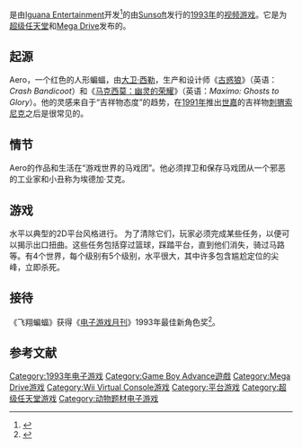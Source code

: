 {{NoteTA
| G1=Games
}}
{{Infobox VG
| title = 飞翔蝙蝠
| english = Aero the Acro-Bat
| image =
| caption =
| developer = '''SFC'''、'''MD'''<br/>[[Iguana_Entertainment|Iguana Entertainment]]<br/>'''Game Boy Advance'''<br/>[[Atomic_Planet_Entertainment|Atomic Planet Entertainment]]
| publisher = '''SFC'''、'''MD'''<br/>[[Sunsoft|Sunsoft]]<br/>'''Game Boy Advance'''<br/>[[Metro_3D|Metro 3D]]/[[Zoo_Digital_Publishing|Zoo Digital]]
| designer = [[大卫·西勒|大卫·西勒]]<br/>Nigel Cook
| composer = Rick Fox（作为Fox Productions）
| engine =
| released = '''超级任天堂'''<br>{{vgr|NA|1993年10月|PAL|1993年|NA|2010年7月26日（VC）|PAL|2010年7月23日（VC）}}'''Mega Drive'''<br>{{vgr|NA|1993年8月1日|EU|1993年}}'''Game Boy Advance'''<br>{{vgr|NA|2002年5月14日|JP|2002年12月20日|PAL|2003年10月3日}}
| genre = [[平台游戏|平台]]
| modes = [[单人电子游戏|单人]]
| platforms = [[超级任天堂|超级任天堂]]<br/>[[Mega_Drive|Mega Drive]]<br/>[[Game_Boy_Advance|Game Boy Advance]]<br/>[[Virtual_Console|Virtual Console]]
}}

{{vgname|飞翔蝙蝠|en=Aero the Acro-Bat}}是由[[Iguana_Entertainment|Iguana Entertainment]]开发<ref name="IGN Aero Review">{{cite web |url=http://gameboy.ign.com/articles/363/363205p1.html |title=IGN's Review of Aero the Acrobat (GBA)|accessdate=2007-06-06 }}</ref>的由[[Sunsoft|Sunsoft]]发行的[[1993年|1993年]]的[[视频游戏|视频游戏]]。它是为[[超级任天堂|超级任天堂]]和[[Mega_Drive|Mega Drive]]发布的。

== 起源 ==
Aero，一个红色的人形蝙蝠，由[[大卫·西勒|大卫·西勒]]，生产和设计师《[[古惑狼|古惑狼]]》（英语：''Crash Bandicoot''）和《[[马克西莫：幽灵的荣耀|马克西莫：幽灵的荣耀]]》（英语：''Maximo: Ghosts to Glory''）。他的灵感来自于“吉祥物态度”的趋势，在[[1991年|1991年]]推出[[世嘉|世嘉]]的吉祥物[[刺猬索尼克|刺猬索尼克]]之后是很常见的。

== 情节 ==
Aero的作品和生活在“游戏世界的马戏团”。他必须捍卫和保存马戏团从一个邪恶的工业家和小丑称为埃德加·艾克。

== 游戏 ==
水平以典型的2D平台风格进行。 为了清除它们，玩家必须完成某些任务，以便可以揭示出口扭曲。这些任务包括穿过篮球，踩踏平台，直到他们消失，骑过马路等。有4个世界，每个级别有5个级别，水平很大，其中许多包含尴尬定位的尖峰，立即杀死。

== 接待 ==
《飞翔蝙蝠》获得《[[电子游戏月刊|电子游戏月刊]]》1993年最佳新角色奖<ref name="egmbuyersguide1994">{{cite journal |last= |first= |authorlink= |coauthors= |year=1994 |month= |title=Electronic Gaming Monthly's Buyer's Guide |journal= |volume= |issue= |pages= |id= |url= |quote= }}</ref>。

== 参考文献 ==
{{reflist}}

{{DEFAULTSORT:Aero The Acro-Bat}}
[[Category:1993年电子游戏|Category:1993年电子游戏]]
[[Category:Game_Boy_Advance遊戲|Category:Game Boy Advance遊戲]]
[[Category:Mega_Drive游戏|Category:Mega Drive游戏]]
[[Category:Wii_Virtual_Console游戏|Category:Wii Virtual Console游戏]]
[[Category:平台游戏|Category:平台游戏]]
[[Category:超级任天堂游戏|Category:超级任天堂游戏]]
[[Category:动物题材电子游戏|Category:动物题材电子游戏]]

{{Platform-videogame-stub}}